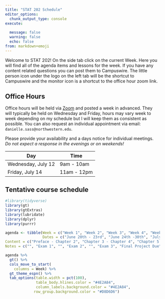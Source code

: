 ```yaml
---
title: "STAT 202 Schedule"
editor_options: 
  chunk_output_type: console
execute:
  
  message: false
  warning: false
  echo: false
from: markdown+emoji
---
```


Welcome to STAT 202! On the side tab click on the current Week. Here you will find all of the agenda items and lessons for the week. If you have any content related questions you can post them to Campuswire. The little person icon under the logo on the left tab will be the shortcut to Campuswire and the monitor icon is a shortcut to the office hour zoom link.

## Office Hours

Office hours will be held via [Zoom](https://northwestern.zoom.us/j/99863923813) and posted a week in advanced. They will typically be held on Wednesday and Friday, hours may vary week to week depending on my schedule but I will keep them as consistent as possible. You can also request an individual appointment via email: `danielle.sass@northwestern.edu`.

Please provide your availability and a days notice for individual meetings. *Do not expect a response in the evenings or on weekends!*

| Day                | Time        |
|--------------------|-------------|
| Wednesday, July 12 | 9am - 10am  |
| Friday, July 14    | 11am - 12pm |

## Tentative course schedule

```r
#library(tidyverse)
library(gt)
library(gtExtras)
library(lubridate)
library(dplyr)
library(purrr)

agenda <- tibble(Week = c("Week 1", "Week 2", "Week 3", "Week 4", "Week 5", "Week 6", ""),
                 Dates = c("June 20th - 23rd", "June 24th -30th", "July 1st - 7th", "July 8th - 14th", "July 15th - 21st", "July 22nd - 28th", "July 30th"),
Content = c("Preface - Chapter 2", "Chapter 3 - Chapter 4", "Chapter 5 - 6", "Chapter 7 - 9", "Chapter 10 - 11", "Chapter 12", ""),
Notes = c("", "Exam 1", "", "Exam 2", "", "Exam 3", "Final Project Due"))

agenda %>% 
  gt() %>% 
  cols_move_to_start(
    columns = Week) %>% 
  gt_theme_espn() %>% 
  tab_options(table.width = pct(100),
              table_body.hlines.color = "#4E2A84",
              column_labels.background.color = "#4E2A84",
             row_group.background.color = "#D8D6D6") 
```
